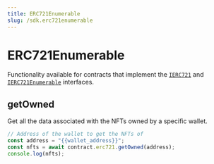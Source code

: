 ```yaml
---
title: ERC721Enumerable
slug: /sdk.erc721enumerable
---
```


# ERC721Enumerable

Functionality available for contracts that implement the
[`IERC721`](/contracts/IERC721) and
[`IERC721Enumerable`](/contracts/IERC721Enumerable)
interfaces.

## getOwned

Get all the data associated with the NFTs owned by a specific wallet.

```javascript
// Address of the wallet to get the NFTs of
const address = "{{wallet_address}}";
const nfts = await contract.erc721.getOwned(address);
console.log(nfts);
```
